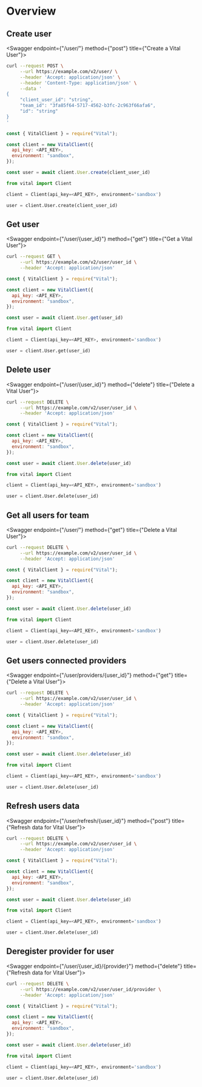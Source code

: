 
# Overview

## Create user

<Swagger endpoint={"/user/"} method={"post"} title={"Create a Vital User"}>

```bash
curl --request POST \
     --url https://example.com/v2/user/ \
     --header 'Accept: application/json' \
     --header 'Content-Type: application/json' \
     --data '
{
     "client_user_id": "string",
     "team_id": "3fa85f64-5717-4562-b3fc-2c963f66afa6",
     "id": "string"
}
'
```

```js
const { VitalClient } = require("Vital");

const client = new VitalClient({
  api_key: <API_KEY>,
  environment: "sandbox",
});

const user = await client.User.create(client_user_id)

```

```python
from vital import Client

client = Client(api_key=<API_KEY>, environment='sandbox')

user = client.User.create(client_user_id)
```

</Swagger>

## Get user

<Swagger endpoint={"/user/{user_id}"} method={"get"} title={"Get a Vital User"}>

```bash
curl --request GET \
     --url https://example.com/v2/user/user_id \
     --header 'Accept: application/json'
```

```js
const { VitalClient } = require("Vital");

const client = new VitalClient({
  api_key: <API_KEY>,
  environment: "sandbox",
});

const user = await client.User.get(user_id)

```

```python
from vital import Client

client = Client(api_key=<API_KEY>, environment='sandbox')

user = client.User.get(user_id)
```

</Swagger>

## Delete user

<Swagger endpoint={"/user/{user_id}"} method={"delete"} title={"Delete a Vital User"}>

```bash
curl --request DELETE \
     --url https://example.com/v2/user/user_id \
     --header 'Accept: application/json'
```

```js
const { VitalClient } = require("Vital");

const client = new VitalClient({
  api_key: <API_KEY>,
  environment: "sandbox",
});

const user = await client.User.delete(user_id)

```

```python
from vital import Client

client = Client(api_key=<API_KEY>, environment='sandbox')

user = client.User.delete(user_id)
```

</Swagger>

## Get all users for team

<Swagger endpoint={"/user/"} method={"get"} title={"Delete a Vital User"}>

```bash
curl --request DELETE \
     --url https://example.com/v2/user/user_id \
     --header 'Accept: application/json'
```

```js
const { VitalClient } = require("Vital");

const client = new VitalClient({
  api_key: <API_KEY>,
  environment: "sandbox",
});

const user = await client.User.delete(user_id)

```

```python
from vital import Client

client = Client(api_key=<API_KEY>, environment='sandbox')

user = client.User.delete(user_id)
```

</Swagger>

## Get users connected providers

<Swagger endpoint={"/user/providers/{user_id}"} method={"get"} title={"Delete a Vital User"}>

```bash
curl --request DELETE \
     --url https://example.com/v2/user/user_id \
     --header 'Accept: application/json'
```

```js
const { VitalClient } = require("Vital");

const client = new VitalClient({
  api_key: <API_KEY>,
  environment: "sandbox",
});

const user = await client.User.delete(user_id)

```

```python
from vital import Client

client = Client(api_key=<API_KEY>, environment='sandbox')

user = client.User.delete(user_id)
```

</Swagger>

## Refresh users data

<Swagger endpoint={"/user/refresh/{user_id}"} method={"post"} title={"Refresh data for Vital User"}>

```bash
curl --request DELETE \
     --url https://example.com/v2/user/user_id \
     --header 'Accept: application/json'
```

```js
const { VitalClient } = require("Vital");

const client = new VitalClient({
  api_key: <API_KEY>,
  environment: "sandbox",
});

const user = await client.User.delete(user_id)

```

```python
from vital import Client

client = Client(api_key=<API_KEY>, environment='sandbox')

user = client.User.delete(user_id)
```

</Swagger>

## Deregister provider for user

<Swagger endpoint={"/user/{user_id}/{provider}"} method={"delete"} title={"Refresh data for Vital User"}>

```bash
curl --request DELETE \
     --url https://example.com/v2/user/user_id/provider \
     --header 'Accept: application/json'
```

```js
const { VitalClient } = require("Vital");

const client = new VitalClient({
  api_key: <API_KEY>,
  environment: "sandbox",
});

const user = await client.User.delete(user_id)

```

```python
from vital import Client

client = Client(api_key=<API_KEY>, environment='sandbox')

user = client.User.delete(user_id)
```

</Swagger>
